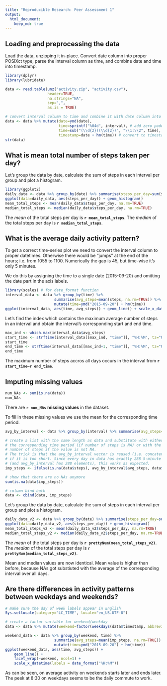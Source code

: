 ```yaml
---
title: "Reproducible Research: Peer Assessment 1"
output: 
  html_document:
    keep_md: true
---
```



## Loading and preprocessing the data
Load the data, unzipping it in-place. Convert date column into proper 
POSIXct type, parse the interval column as time, and combine date and time 
into timestamp.
```r
library(dplyr)
library(lubridate)

data <- read.table(unz("activity.zip", "activity.csv"), 
                   header=TRUE, 
                   na.strings="NA", 
                   sep=",", 
                   as.is = TRUE)

# convert interval column to time and combine it with date column into timestamp
data <- data %>% mutate(date=ymd(date),
                        time=sprintf("%04d", interval), # add zero padding up to a width of 4
                        time=sub("(\\d{2})(\\d{2})", "\\1:\\2", time), # insert ":" between hours and minutes
                        timestamp=date + hm(time)) # convert to timestamp
str(data)
```



## What is mean total number of steps taken per day?
Let's group the data by date, calculate the sum of steps in each interval per group 
and plot a histogram.
```r
library(ggplot2)
daily_data <- data %>% group_by(date) %>% summarise(steps_per_day=sum(steps, na.rm=TRUE))
ggplot(data=daily_data, aes(steps_per_day)) + geom_histogram()
mean_total_steps <- mean(daily_data$steps_per_day, na.rm=TRUE)
median_total_steps <- median(daily_data$steps_per_day, na.rm=TRUE)
```
The *mean* of the total steps per day is **`r mean_total_steps`**.
The *median* of the total steps per day is **`r median_total_steps`**.


## What is the average daily activity pattern?

To get a correct time-series plot we need to convert the interval column to proper
datetimes. Otherwise there would be "jumps" at the end of the hours; i.e. from 
1055 to 1100. Numerically the gap is 45, but time-wise it's only 5 minutes.

We do this by assigning the time to a single date (2015-09-20) and omitting
the date part in the axis labels.
```r
library(scales) # for date_format function
interval_data <- data %>% group_by(time) %>%
                      summarise(avg_steps=mean(steps, na.rm=TRUE)) %>%
                      mutate(time=ymd("2015-09-20") + hm(time))
ggplot(interval_data, aes(time, avg_steps)) + geom_line() + scale_x_datetime(labels = date_format("%H:%M"))
```

Let's find the index which contains the maximum average number of steps in an interval and obtain the
interval's corresponding start and end time.
```r
max_ind <- which.max(interval_data$avg_steps)
start_time <- strftime(interval_data[[max_ind, "time"]], "%H:%M", tz="UTC") 
start_time
end_time <- strftime(interval_data[[max_ind+1, "time"]], "%H:%M", tz="UTC") 
end_time
```

The maximum number of steps accros all days occurs in the interval from **`r start_time`–`r end_time`**.

## Imputing missing values
```r
num_NAs <- sum(is.na(data))
num_NAs
```
There are **`r num_NAs` missing values** in the dataset.

To fill in these missing values we use the mean for the corresponding time period.

```r
avg_by_interval <- data %>% group_by(interval) %>% summarise(avg_steps=mean(steps, na.rm=TRUE))

# create a list with the same length as data and substitute with either the average of 
# the corresponding time period (if number of steps is NA) or with the given
# number of steps if the value is not NA. 
# The trick is that the avg_by_interval vector is reused (i.e. concatenated to itself) 
# if it is too short. Since every day in data has exactly 288 5-minute intervals
# (and avg_by_interval has 288 elements), this works as expected.
imp_steps <- ifelse(is.na(data$steps), avg_by_interval$avg_steps, data$steps)

# show that there are no NAs anymore
sum(is.na(data$imp_steps))

# column bind both
data <- cbind(data, imp_steps)
```

Let's group the data by date, calculate the sum of steps in each interval per group 
and plot a histogram.
```r
daily_data_v2 <- data %>% group_by(date) %>% summarise(steps_per_day=sum(imp_steps, na.rm=TRUE))
ggplot(data=daily_data_v2, aes(steps_per_day)) + geom_histogram()
mean_total_steps_v2 <- mean(daily_data_v2$steps_per_day, na.rm=TRUE)
median_total_steps_v2 <- median(daily_data_v2$steps_per_day, na.rm=TRUE)
```

The *mean* of the total steps per day is **`r prettyNum(mean_total_steps_v2)`**.
The *median* of the total steps per day is **`r prettyNum(median_total_steps_v2)`**.

Mean and median values are now identical. Mean value is higher than before, because
NAs got substiuted with the average of the corresponding interval over all days.

## Are there differences in activity patterns between weekdays and weekends?

```r
# make sure the day of week labels appear in English
Sys.setlocale(category="LC_TIME", locale="en_US.UTF-8")

# create a factor variable for weekend/weekday
data <- data %>% mutate(weekend=factor(weekdays(data$timestamp, abbreviate = TRUE) %in% c("Sat","Sun"), levels=c(FALSE, TRUE), labels=c("weekday", "weekend")))

weekend_data <- data %>% group_by(weekend, time) %>%
                      summarise(avg_steps=mean(imp_steps, na.rm=TRUE)) %>%
                      mutate(time=ymd("2015-09-20") + hm(time))
ggplot(weekend_data, aes(time, avg_steps)) + 
    geom_line() + 
    facet_wrap(~weekend, ncol=1) +
    scale_x_datetime(labels = date_format("%H:%M"))

```

As can be seen, on average activity on weekends starts later and ends later. The
peek at 8:30 on weekdays seems to be the daily commute to work.
